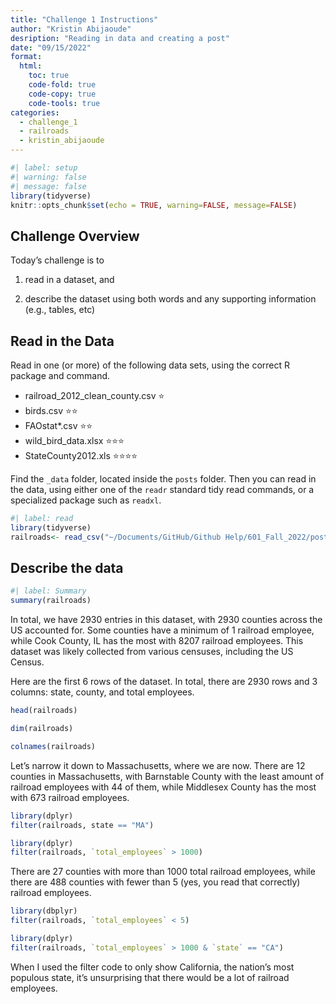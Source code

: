 ```yaml
---
title: "Challenge 1 Instructions"
author: "Kristin Abijaoude"
desription: "Reading in data and creating a post"
date: "09/15/2022"
format:
  html:
    toc: true
    code-fold: true
    code-copy: true
    code-tools: true
categories:
  - challenge_1
  - railroads
  - kristin_abijaoude
---
```


```r
#| label: setup
#| warning: false
#| message: false
library(tidyverse)
knitr::opts_chunk$set(echo = TRUE, warning=FALSE, message=FALSE)
```

## Challenge Overview

Today's challenge is to

1)  read in a dataset, and

2)  describe the dataset using both words and any supporting information (e.g., tables, etc)

## Read in the Data

Read in one (or more) of the following data sets, using the correct R package and command.

-   railroad_2012_clean_county.csv ⭐
-   birds.csv ⭐⭐
-   FAOstat\*.csv ⭐⭐
-   wild_bird_data.xlsx ⭐⭐⭐
-   StateCounty2012.xls ⭐⭐⭐⭐

Find the `_data` folder, located inside the `posts` folder. Then you can read in the data, using either one of the `readr` standard tidy read commands, or a specialized package such as `readxl`.

```r
#| label: read
library(tidyverse)
railroads<- read_csv("~/Documents/GitHub/Github Help/601_Fall_2022/posts/_data/railroad_2012_clean_county.csv")
```

## Describe the data

```r
#| label: Summary
summary(railroads)
```

In total, we have 2930 entries in this dataset, with 2930 counties across the US accounted for. Some counties have a minimum of 1 railroad employee, while Cook County, IL has the most with 8207 railroad employees. This dataset was likely collected from various censuses, including the US Census.

Here are the first 6 rows of the dataset. In total, there are 2930 rows and 3 columns: state, county, and total employees.

```r
head(railroads)
```

```r
dim(railroads)
```

```r
colnames(railroads)
```

Let's narrow it down to Massachusetts, where we are now. There are 12 counties in Massachusetts, with Barnstable County with the least amount of railroad employees with 44 of them, while Middlesex County has the most with 673 railroad employees.

```r
library(dplyr)
filter(railroads, state == "MA")
```

```r
library(dplyr)
filter(railroads, `total_employees` > 1000)
```

There are 27 counties with more than 1000 total railroad employees, while there are 488 counties with fewer than 5 (yes, you read that correctly) railroad employees.

```r
library(dbplyr)
filter(railroads, `total_employees` < 5)
```

```r
library(dplyr)
filter(railroads, `total_employees` > 1000 & `state` == "CA")
```

When I used the filter code to only show California, the nation's most populous state, it's unsurprising that there would be a lot of railroad employees.